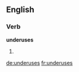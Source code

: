 ==English==

===Verb===
'''underuses'''

# {{third-person singular of|underuse}}


[[de:underuses]]
[[fr:underuses]]